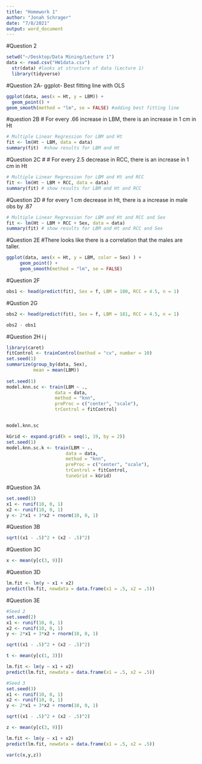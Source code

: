 ```yaml
---
title: "Homework 1"
author: "Jonah Schrager"
date: "7/8/2021"
output: word_document
---
```


#Question 2
```r
setwd("~/Desktop/Data Mining/Lecture 1")
data <- read.csv("HW1data.csv")
  str(data) #looks at structure of data (Lecture 1)
  library(tidyverse)  
```
#Question 2A- ggplot- Best fitting line with OLS
```r
ggplot(data, aes(x = Ht, y = LBM)) + 
  geom_point() +
geom_smooth(method = "lm", se = FALSE) #adding best fitting line
```
#question 2B # For every .66 increase in LBM, there is an increase in 1 cm in Ht

```r
# Multiple Linear Regression for LBM and Ht
fit <- lm(Ht ~ LBM, data = data)
summary(fit)  #show results for LBM and Ht
```
#Question 2C # # For every 2.5 decrease in RCC, there is an increase in 1 cm in Ht
```r
# Multiple Linear Regression for LBM and Ht and RCC
fit <- lm(Ht ~ LBM + RCC, data = data)
summary(fit) # show results for LBM and Ht and RCC
```
#Question 2D # for every 1 cm decrease in Ht, there is a increase in male obs by .87
```r
# Multiple Linear Regression for LBM and Ht and RCC and Sex
fit <- lm(Ht ~ LBM + RCC + Sex, data = data)
summary(fit) # show results for LBM and Ht and RCC and Sex
```
#Question 2E #There looks like there is a correlation that the males are taller.
```r
ggplot(data, aes(x = Ht, y = LBM, color = Sex) ) +
     geom_point() +
     geom_smooth(method = "lm", se = FALSE)
```
#Question 2F
```r
obs1 <- head(predict(fit), Sex = f, LBM = 180, RCC = 4.5, n = 1)
```
#Qustion 2G
```r
obs2 <- head(predict(fit), Sex = f, LBM = 181, RCC = 4.5, n = 1)

obs2 - obs1

```
#Question 2H i j
```r
library(caret)
fitControl <- trainControl(method = "cv", number = 10)
set.seed(1)
summarize(group_by(data, Sex), 
          mean = mean(LBM))
       
set.seed(1)
model.knn.sc <- train(LBM ~ ., 
                  data = data, 
                  method = "knn",
                  preProc = c("center", "scale"),
                  trControl = fitControl) 


model.knn.sc

kGrid <- expand.grid(k = seq(1, 19, by = 2))
set.seed(1)
model.knn.sc.k <- train(LBM ~ ., 
                      data = data, 
                      method = "knn",
                      preProc = c("center", "scale"),
                      trControl = fitControl,
                      tuneGrid = kGrid)

```


#Question 3A
```r
set.seed(1)
x1 <- runif(10, 0, 1)
x2 <- runif(10, 0, 1)
y <- 2*x1 + 3*x2 + rnorm(10, 0, 1)
```
#Question 3B
```r
sqrt((x1 - .5)^2 + (x2 - .5)^2)
```
#Question 3C
```r
x <- mean(y[c(3, 9)])
```
#Question 3D
```r
lm.fit <- lm(y ~ x1 + x2)
predict(lm.fit, newdata = data.frame(x1 = .5, x2 = .5))
```
#Question 3E
```r
#Seed 2
set.seed(2) 
x1 <- runif(10, 0, 1)
x2 <- runif(10, 0, 1)
y <- 2*x1 + 3*x2 + rnorm(10, 0, 1)

sqrt((x1 - .5)^2 + (x2 - .5)^2)

t <- mean(y[c(1, 3)])

lm.fit <- lm(y ~ x1 + x2)
predict(lm.fit, newdata = data.frame(x1 = .5, x2 = .5))

#Seed 3
set.seed(3) 
x1 <- runif(10, 0, 1)
x2 <- runif(10, 0, 1)
y <- 2*x1 + 3*x2 + rnorm(10, 0, 1)

sqrt((x1 - .5)^2 + (x2 - .5)^2)

z <- mean(y[c(3, 9)])

lm.fit <- lm(y ~ x1 + x2)
predict(lm.fit, newdata = data.frame(x1 = .5, x2 = .5))

var(c(x,y,z))

```
















